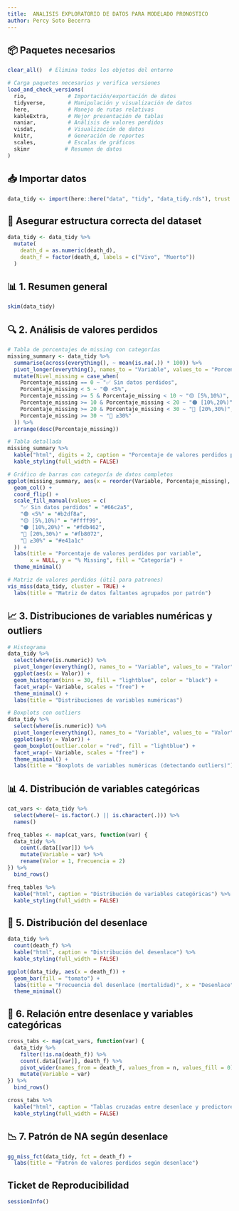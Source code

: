 ```yaml
---
title:  ANALISIS EXPLORATORIO DE DATOS PARA MODELADO PRONOSTICO 
author: Percy Soto Becerra
---
```


## 📦 Paquetes necesarios

```r
clear_all()  # Elimina todos los objetos del entorno

# Carga paquetes necesarios y verifica versiones
load_and_check_versions(
  rio,             # Importación/exportación de datos
  tidyverse,       # Manipulación y visualización de datos
  here,            # Manejo de rutas relativas
  kableExtra,      # Mejor presentación de tablas
  naniar,          # Análisis de valores perdidos
  visdat,          # Visualización de datos
  knitr,           # Generación de reportes
  scales,          # Escalas de gráficos
  skimr           # Resumen de datos
) 
```

## 📥 Importar datos

```r
data_tidy <- import(here::here("data", "tidy", "data_tidy.rds"), trust = TRUE)
```


## 📁 Asegurar estructura correcta del dataset

```r
data_tidy <- data_tidy %>%
  mutate(
    death_d = as.numeric(death_d),
    death_f = factor(death_d, labels = c("Vivo", "Muerto"))
  )
```

## 📊 1. Resumen general

```r
skim(data_tidy) 
```

## 🔍 2. Análisis de valores perdidos

```r
# Tabla de porcentajes de missing con categorías
missing_summary <- data_tidy %>%
  summarise(across(everything(), ~ mean(is.na(.)) * 100)) %>%
  pivot_longer(everything(), names_to = "Variable", values_to = "Porcentaje_missing") %>%
  mutate(Nivel_missing = case_when(
    Porcentaje_missing == 0 ~ "✅ Sin datos perdidos",
    Porcentaje_missing < 5 ~ "🟢 <5%",
    Porcentaje_missing >= 5 & Porcentaje_missing < 10 ~ "🟡 [5%,10%)",
    Porcentaje_missing >= 10 & Porcentaje_missing < 20 ~ "🟠 [10%,20%)",
    Porcentaje_missing >= 20 & Porcentaje_missing < 30 ~ "🔶 [20%,30%)",
    Porcentaje_missing >= 30 ~ "🔴 ≥30%"
  )) %>%
  arrange(desc(Porcentaje_missing))

# Tabla detallada
missing_summary %>%
  kable("html", digits = 2, caption = "Porcentaje de valores perdidos por variable") %>%
  kable_styling(full_width = FALSE)
```


```r
# Gráfico de barras con categoría de datos completos
ggplot(missing_summary, aes(x = reorder(Variable, Porcentaje_missing), y = Porcentaje_missing, fill = Nivel_missing)) +
  geom_col() +
  coord_flip() +
  scale_fill_manual(values = c(
    "✅ Sin datos perdidos" = "#66c2a5",
    "🟢 <5%" = "#b2df8a",
    "🟡 [5%,10%)" = "#ffff99",
    "🟠 [10%,20%)" = "#fdb462",
    "🔶 [20%,30%)" = "#fb8072",
    "🔴 ≥30%" = "#e41a1c"
  )) +
  labs(title = "Porcentaje de valores perdidos por variable",
       x = NULL, y = "% Missing", fill = "Categoría") +
  theme_minimal()
```


```r
# Matriz de valores perdidos (útil para patrones)
vis_miss(data_tidy, cluster = TRUE) +
  labs(title = "Matriz de datos faltantes agrupados por patrón")
```

## 📈 3. Distribuciones de variables numéricas y outliers

```r
# Histograma
data_tidy %>%
  select(where(is.numeric)) %>%
  pivot_longer(everything(), names_to = "Variable", values_to = "Valor") %>%
  ggplot(aes(x = Valor)) +
  geom_histogram(bins = 30, fill = "lightblue", color = "black") +
  facet_wrap(~ Variable, scales = "free") +
  theme_minimal() +
  labs(title = "Distribuciones de variables numéricas")

# Boxplots con outliers
data_tidy %>%
  select(where(is.numeric)) %>%
  pivot_longer(everything(), names_to = "Variable", values_to = "Valor") %>%
  ggplot(aes(y = Valor)) +
  geom_boxplot(outlier.color = "red", fill = "lightblue") +
  facet_wrap(~ Variable, scales = "free") +
  theme_minimal() +
  labs(title = "Boxplots de variables numéricas (detectando outliers)")
```

## 📊 4. Distribución de variables categóricas

```r
cat_vars <- data_tidy %>%
  select(where(~ is.factor(.) || is.character(.))) %>%
  names()

freq_tables <- map(cat_vars, function(var) {
  data_tidy %>%
    count(.data[[var]]) %>%
    mutate(Variable = var) %>%
    rename(Valor = 1, Frecuencia = 2)
}) %>%
  bind_rows()

freq_tables %>%
  kable("html", caption = "Distribución de variables categóricas") %>%
  kable_styling(full_width = FALSE)
```

## 🧮 5. Distribución del desenlace

```r
data_tidy %>%
  count(death_f) %>%
  kable("html", caption = "Distribución del desenlace") %>%
  kable_styling(full_width = FALSE)

ggplot(data_tidy, aes(x = death_f)) +
  geom_bar(fill = "tomato") +
  labs(title = "Frecuencia del desenlace (mortalidad)", x = "Desenlace", y = "Frecuencia") +
  theme_minimal()
```

## 🧩 6. Relación entre desenlace y variables categóricas

```r
cross_tabs <- map(cat_vars, function(var) {
  data_tidy %>%
    filter(!is.na(death_f)) %>%
    count(.data[[var]], death_f) %>%
    pivot_wider(names_from = death_f, values_from = n, values_fill = 0) %>%
    mutate(Variable = var)
}) %>%
  bind_rows()

cross_tabs %>%
  kable("html", caption = "Tablas cruzadas entre desenlace y predictores categóricos") %>%
  kable_styling(full_width = FALSE)
```

## 📉 7. Patrón de NA según desenlace

```r
gg_miss_fct(data_tidy, fct = death_f) +
  labs(title = "Patrón de valores perdidos según desenlace")
```


## Ticket de Reproducibilidad

```r
sessionInfo()
```


